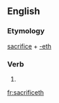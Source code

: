 ==English==

===Etymology===
[[sacrifice]] + [[-eth]]

===Verb===
{{en-verb form}}

# {{archaic third-person singular of|sacrifice}}

[[fr:sacrificeth]]